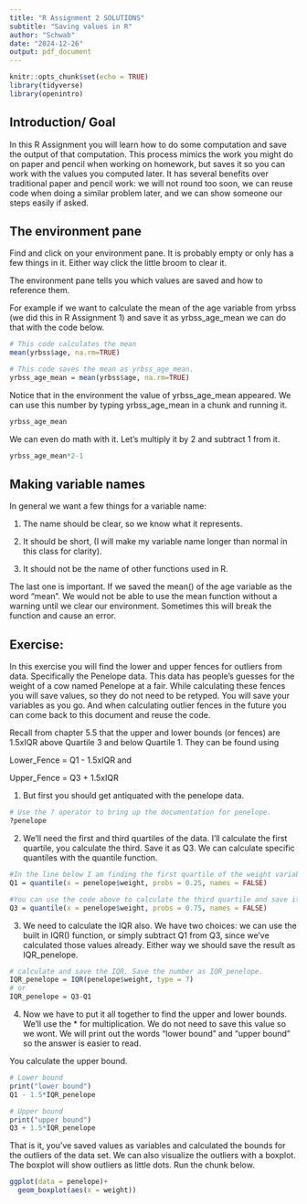 ```yaml
---
title: "R Assignment 2 SOLUTIONS"
subtitle: "Saving values in R"
author: "Schwab"
date: "2024-12-26"
output: pdf_document
---
```


```r
knitr::opts_chunk$set(echo = TRUE)
library(tidyverse)
library(openintro)
```

 

## Introduction/ Goal

In this R Assignment you will learn how to do some computation and save the output of that computation. This process mimics the work you might do on paper and pencil when working on homework, but saves it so you can work with the values you computed later. It has several benefits over traditional paper and pencil work: we will not round too soon, we can reuse code when doing a similar problem later, and we can show someone our steps easily if asked. 

## The environment pane

Find and click on your environment pane. It is probably empty or only has a few things in it. Either way click the little broom to clear it. 

The environment pane tells you which values are saved and how to reference them. 

For example if we want to calculate the mean of the age variable from yrbss (we did this in R Assignment 1) and save it as yrbss_age_mean we can do that with the code below. 

```r
# This code calculates the mean
mean(yrbss$age, na.rm=TRUE)

# This code saves the mean as yrbss_age_mean.
yrbss_age_mean = mean(yrbss$age, na.rm=TRUE)


```

Notice that in the environment the value of yrbss_age_mean appeared. We can use this number by typing yrbss_age_mean in a chunk and running it. 

```r
yrbss_age_mean

```

We can even do math with it. Let's multiply it by 2 and subtract 1 from it. 

```r
yrbss_age_mean*2-1

```

## Making variable names

In general we want a few things for a variable name:

1.    The name should be clear, so we know what it represents. 

2.    It should be short, (I will make my variable name longer than normal in this class for clarity). 

3.    It should not be the name of other functions used in R. 

The last one is important. If we saved the mean() of the age variable as the word "mean". We would not be able to use the mean function without a warning until we clear our environment. Sometimes this will break the function and cause an error. 

## Exercise:

In this exercise you will find the lower and upper fences for outliers from data. Specifically the Penelope data. This data has people's guesses for the weight of a cow named Penelope at a fair. While calculating these fences you will save values, so they do not need to be retyped. You will save your variables as you go. And when calculating outlier fences in the future you can come back to this document and reuse the code. 

Recall from chapter 5.5 that the upper and lower bounds (or fences) are 1.5xIQR above Quartile 3 and below Quartile 1. They can be found using 

Lower_Fence = Q1 - 1.5xIQR and 

Upper_Fence = Q3 + 1.5xIQR

1. But first you should get antiquated with the penelope data. 

```r
# Use the ? operator to bring up the documentation for penelope.  
?penelope
```

2. We'll need the first and third quartiles of the data. I'll calculate the first quartile, you calculate the third. Save it as Q3. We can calculate specific quantiles with the quantile function. 

```r
#In the line below I am finding the first quartile of the weight variable and saving it as Q1
Q1 = quantile(x = penelope$weight, probs = 0.25, names = FALSE)

#You can use the code above to calculate the third quartile and save it as Q3. You only need to change the 0.25 number to the percent that goes with quartile 3. 
Q3 = quantile(x = penelope$weight, probs = 0.75, names = FALSE)
```

3. We need to calculate the IQR also. We have two choices: we can use the built in IQR() function, or simply subtract Q1 from Q3, since we've calculated those values already. Either way we should save the result as IQR_penelope.

```r
# calculate and save the IQR. Save the number as IQR_penelope.
IQR_penelope = IQR(penelope$weight, type = 7)
# or
IQR_penelope = Q3-Q1
```

4. Now we have to put it all together to find the upper and lower bounds. We'll use the * for multiplication. We do not need to save this value so we wont. We will print out the words "lower bound" and "upper bound" so the answer is easier to read. 

You calculate the upper bound. 

```r
# Lower bound
print("lower bound")
Q1 - 1.5*IQR_penelope

# Upper bound
print("upper bound")
Q3 + 1.5*IQR_penelope


```

That is it, you've saved values as variables and calculated the bounds for the outliers of the data set. We can also visualize the outliers with a boxplot. The boxplot will show outliers as little dots. Run the chunk below. 

```r
ggplot(data = penelope)+
  geom_boxplot(aes(x = weight))

```


